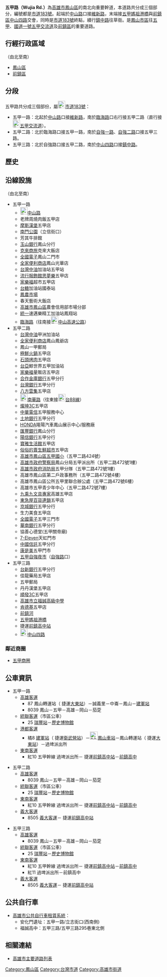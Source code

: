 {{multiple issues|
{{Expand|time=2014-02-09}}
{{Notability Unreferenced|time=2014-02-09T16:31:30+00:00}}
{{refimprove|time=2014-02-09}}
}}
{{Infobox TwRoad2|
|bgcolorh= 
|colorh=
|code=
|name=五甲路
|enname=Wujia Rd.
|level=市道[[File:TW_CHW183.svg|23px]]
|length=5.4
|sec=一路<small>（[[鳳山區|鳳山區]]）</small><br>二路<small>（[[鳳山區|鳳山區]]）</small><br>三路<small>（[[鳳山區|鳳山]]、[[前鎮區|前鎮區]]）</small>
|lastext=
|line=
|start=[[中山路_(鳳山區)|中山路]]
|end=[[中山路_(高雄市區)|中山四路]]、[[前鎮河|前鎮河]]
|junc=[[國泰路_(高雄市)|國泰路]]、[[凱旋路_(鳳山區)|凱旋路]]、<br/>[[瑞隆東路|瑞隆東路]]、[[油管路_(高雄市)|油管路]]、<br/>[[南京路_(高雄市)|南京路]]、[[中崙路_(鳳山區)|中崙路]]、<br/>[[臨海路_(鳳山區)|臨海路]]、[[File:TWHW1.svg|23px]]{{TWFreewayIC|372|五甲}}、[[南華路_(鳳山區)|南華路]]、[[自強路_(鳳山區)|自強路]]
|img=Wujia 1st Road in Kaohsiung, Taiwan.JPG|thumb|200px
|cap=五甲一路
|size=
|left=[[維新路_(鳳山區)|維新路]]
|right=[[鎮中路|鎮中路]]
|leftlink=維新路 (鳳山區)
|leftdirection=N
|rightlink=鎮中路
|rightdirection=S
|SN=[[縣道183號|縣道183號]]<br>（[[維新路_(鳳山區)|維新路]]－'''五甲路'''）
|SNtype=ch
|SNNum=183
|SN2=
|SN2type=
|SN2Num=
|SN3=
|SN3type=
|SN3Num=
}}
'''五甲路（Wujia Rd.）'''為[[高雄市|高雄市]][[鳳山區|鳳山區]]的南北向重要幹道，本道路共分成三個部分，編號都是[[市道183號|市道183號]]。起端於[[中山路_(鳳山區)|中山路]]口接[[維新路_(鳳山區)|維新路]]，末端接[[五甲媽祖港橋|五甲媽祖港橋]]與[[前鎮區|前鎮區]][[中山路_(高雄市區)|中山四路]]交會，同時是[[市道183號|市道183號]]終點，續行[[鎮中路|鎮中路]]往草衙。是[[鳳山區|鳳山市區]]往[[五甲|五甲]]、[[中山高速公路|國道一號]][[五甲交流道|五甲交流道]]及[[前鎮區|前鎮區]]的重要道路。

== 行經行政區域 ==
（由北至南）
* [[鳳山區|鳳山區]]
* [[前鎮區|前鎮區]]

== 分段 ==
五甲路共分成三個部份，屬[[File:TW_CHW183.svg|23px]][[市道183號|市道183號]]：
* 五甲一路：北起於[[中山路_(鳳山區)|中山路]]口接[[維新路_(鳳山區)|維新路]]，南於[[臨海路_(鳳山區)|臨海路]]口右行接五甲二路（直行接[[File:TWHW1.svg|23px]][[五甲交流道|五甲交流道]]）。
* 五甲二路：北於臨海路口接五甲一路，南於[[自強路_(鳳山區)|自強一路]]、[[自強路_(鳳山區)|自強二路]]口接五甲三路。
* 五甲三路：北於自強路口接五甲二路，南於[[中山路_(高雄市區)|中山四路]]口接[[鎮中路|鎮中路]]。

== 歷史 ==
{{expand section}}

== 沿線設施 ==
（由北至南）
* 五甲一路
** [[File:TW_CHW183a.svg|23px]][[中山路_(鳳山區)|中山路]]
** 老牌周燒肉飯五甲店
** [[摩斯漢堡|摩斯漢堡]]五甲店
** [[鳳山縣新城|南門公園]]（立信街口）
** 芳其牛排館
** [[玉山銀行|玉山銀行]]鳳山分行
** [[克來商旅|克來商旅]]克來大飯店
** [[全國電子|全國電子]]鳳山二門市
** [[全家便利商店|全家便利商店]]鳳山光華店
** [[台灣中油|台灣中油]]加油站五甲站
** [http://www.shimamura.com.tw/home 流行服飾館思夢樂]{{Wayback|url=http://www.shimamura.com.tw/home |date=20190207015338 }}五甲店
** [[家樂福|家樂福]]超市五甲店
** [[台灣糖業公司|台糖]]加油站國泰站
** [[鳳農市場|鳳農市場]]
** 春天藝術大飯店
** [[高雄市|高雄市]][[鳳山區|鳳山區]]農會信用部市場分部
** [[統一企業|統一]]速邁樂精工加油站鳳翔站
** [[臨海路_(鳳山區)|臨海路]]（往南接[[File:TWHW1.svg|23px]][[中山高速公路|中山高速公路]]{{TWFreewayIC|372|五甲}}）
* 五甲二路
**[[台灣中油|台灣中油]]甲洲加油站
** [[全家便利商店|全家便利商店]]鳳山鳳爺店
** 鳳山一甲郵局
**[[極鮮火鍋|極鮮火鍋]]五甲店
**[[石頭烤肉|石頭烤肉]]五甲店
** [[台塑關係企業|台亞]]鯨世界五甲加油站
**[[家樂福|家樂福]]量販店五甲店
** [[合作金庫銀行|合作金庫銀行]]五甲分行
** [[台灣銀行|台灣銀行]]五甲分行
** [[八方雲集|八方雲集]]五甲店
** [[File:TW_CHW188.svg|23px]][[南華路_(鳳山區)|南華路]]（往東接[[File:TW_PHW88.svg|23px]][[台88線|台88線]]）
** [[燦坤|燦坤3C]]五甲店
** [[中華電信|中華電信]]五甲服務中心
** [[臺灣土地銀行|土地銀行]]五甲分行
** [[本田技研工業|HONDA]]隆陽汽車鳳山展示中心/服務廠
** [[匯豐銀行|匯豐銀行]]鳳山分行
** [[陽信銀行|陽信銀行]]五甲分行
** [[寶雅生活館|寶雅生活館]]五甲店
**[[俗俗的賣生鮮超市|俗俗的賣生鮮超市]]五甲店
**[http://www.wzp.ks.edu.tw/ 高雄市鳳山區五甲國小]{{Wayback|url=http://www.wzp.ks.edu.tw/ |date=20201021162322 }}（五甲二路424號）
**[[高雄市政府警察局|高雄市政府警察局]]鳳山分局五甲派出所（五甲二路472號1樓）
**[[高雄市政府消防局|高雄市政府消防局]]五甲分隊（五甲二路472號1樓）
** 高雄市鳳山區第二戶政事務所（五甲二路472號4樓）
** 高雄市鳳山區公所五甲里聯合辦公處（五甲二路472號6樓）
** 高雄市五甲青少年中心（五甲二路472號7樓）
**[[九乘九文具專家|九乘九文具專家]]高雄五甲店
**[[東急屋百貨連鎖|東急屋百貨連鎖]]五甲店
**[[京城銀行|京城銀行]]五甲分行
** 生力美食五甲店
**[[全國電子|全國電子]]五甲三門市
**[[華南銀行|華南銀行]]五甲分行
** 協善心德堂(五甲關帝廟)
**[[7-Eleven|7-Eleven]]天虹門市
**[[中國信託|中國信託]]五甲分行
**[[康是美藥妝店|康是美]]五甲門市
**[[五甲自強夜市|五甲自強夜市]]（[[自強路_(鳳山區)|自強路]]口）
* 五甲三路
** [[台新銀行|台新銀行]]五甲分行
** 佳龍藥局五甲店
** 五甲郵局
** 丹丹漢堡五甲店
** [[順發3C|順發3C]]五甲店
** [[高雄市立福誠高級中學|高雄市立福誠高級中學]]
** [[肯德基|肯德基]]五甲店
** [[前鎮河|前鎮河]]
** [[五甲媽祖港橋|五甲媽祖港橋]]
** <!-- 注释出：[[File:Kaohsiung_Metro_Logo(Logo_Only).svg|25px]] -->捷運[[前鎮高中站|前鎮高中站]]
** [[File:TW_PHW17.svg|23px]][[中山路_(高雄市區)|中山四路]]

=== 鄰近商圈 ===
* [[五甲商圈|五甲商圈]]

== 公車資訊 ==
* 五甲一路
** [[高雄客運|高雄客運]]
*** 87 鳳山轉運站（<!-- 注释出：[[File:Kaohsiung_Metro_Logo(Logo_Only).svg|25px]] -->捷運[[大東站|大東站]]）－誠義里－中崙－鳳山－[[建軍站|建軍站]]
*** 8039 鳳山－五甲－高雄－岡山－茄萣
** [[統聯客運|統聯客運]]（市區公車）
*** 25 [[瑞豐站|瑞豐站]]－[[歷史博物館|歷史博物館]]
** [[港都客運|港都客運]]
*** 橘8 [[建軍站|建軍站]]（<!-- 注释出：[[File:Kaohsiung_Metro_Logo(Logo_Only).svg|25px]] -->捷運[[衛武營站|衛武營站]]）－[[File:ROC_Taiwan_Railways_Administration_Logo.svg|25px]][[鳳山車站|鳳山車站]]－鳳山轉運站（<!-- 注释出：[[File:Kaohsiung_Metro_Logo(Logo_Only).svg|25px]] -->捷運[[大東站|大東站]]）－過埤派出所
** [[東南客運|東南客運]] 
*** 紅10 五甲幹線 過埤派出所－<!-- 注释出：[[File:Kaohsiung_Metro_Logo(Logo_Only).svg|25px]] -->捷運[[前鎮高中站|前鎮高中站]]－[[前鎮高中|前鎮高中]]

* 五甲二路
** [[高雄客運|高雄客運]]
*** 8039 鳳山－五甲－高雄－岡山－茄萣
** [[統聯客運|統聯客運]]（市區公車）
*** 25 [[瑞豐站|瑞豐站]]－[[歷史博物館|歷史博物館]]
** [[東南客運|東南客運]] 
*** 紅10 五甲幹線 過埤派出所－<!-- 注释出：[[File:Kaohsiung_Metro_Logo(Logo_Only).svg|25px]] -->捷運[[前鎮高中站|前鎮高中站]]－[[前鎮高中|前鎮高中]]
** [[義大客運|義大客運]] 
*** 8505 [[義大客運|義大客運]]－<!-- 注释出：[[File:Kaohsiung_Metro_Logo(Logo_Only).svg|25px]] -->捷運[[前鎮高中站|前鎮高中站]]

* 五甲三路
** [[高雄客運|高雄客運]]
*** 8039 鳳山－五甲－高雄－岡山－茄萣
** [[統聯客運|統聯客運]]（市區公車）
*** 25 [[瑞豐站|瑞豐站]]－[[歷史博物館|歷史博物館]]
** [[東南客運|東南客運]] 
*** 紅10 五甲幹線 過埤派出所－<!-- 注释出：[[File:Kaohsiung_Metro_Logo(Logo_Only).svg|25px]] -->捷運[[前鎮高中站|前鎮高中站]]－[[前鎮高中|前鎮高中]]
*** 紅11 過埤派出所－前鎮高中
** [[義大客運|義大客運]] 
*** 8505 [[義大客運|義大客運]]－<!-- 注释出：[[File:Kaohsiung_Metro_Logo(Logo_Only).svg|25px]] -->捷運[[前鎮高中站|前鎮高中站]]

== 公共自行車 ==
* [[高雄市公共自行車租賃系統|高雄市公共自行車租賃系統]]：
** 安化門遺址：五甲一路/立志街口(西南側)
** 福誠高中：五甲三路/五甲三路295巷東北側

== 相關連結 ==
* [[高雄市主要道路列表|高雄市主要道路列表]]

{{高雄市重要道路}}

[[Category:鳳山區|Category:鳳山區]]
[[Category:台灣市道|Category:台灣市道]]
[[Category:高雄市街道|Category:高雄市街道]]